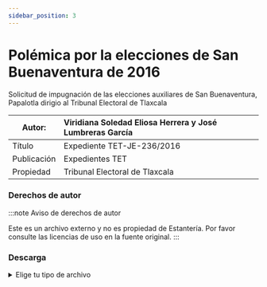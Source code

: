 ```yaml
---
sidebar_position: 3
---
```

# Polémica por la elecciones de San Buenaventura de 2016

Solicitud de impugnación de las elecciones auxiliares de San Buenaventura, Papalotla dirigio al Tribunal Electoral de Tlaxcala

|Autor:| Viridiana Soledad Eliosa Herrera y José Lumbreras García|
|--|:--|
|Título|Expediente TET-JE-236/2016|
|Publicación|Expedientes TET|
|Propiedad|Tribunal Electoral de Tlaxcala|

### Derechos de autor

:::note Aviso de derechos de autor

Este es un archivo externo y no es propiedad de Estantería. Por favor consulte las licencias de uso en la fuente original.
:::

### Descarga
<details>
  <summary>Elige tu tipo de archivo</summary>
    <div>
        <a href="https://estanteriablobserver.blob.core.windows.net/polemicas-constitucionales/Polemica-Elecciones-San-Buenaventura-2016.pdf"> 📥 Arqueología del paisaje en La Malinche (PDF)</a>
        </div>
</details>
